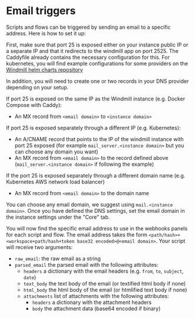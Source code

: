 # Email triggers
 
Scripts and flows can be triggered by sending an email to a specific address. 
Here is how to set it up:

First, make sure that port 25 is exposed either on your instance public IP or a separate IP and that it redirects to the windmill app on port 2525.
The Caddyfile already contains the necessary configuration for this. 
For kubernetes, you will find example configurations for some providers on the [Windmill helm charts repository](https://github.com/windmill-labs/windmill-helm-charts?tab=readme-ov-file#kubernetes-hosting-tips)

In addition, you will need to create one or two records in your DNS provider depending on your setup.

If port 25 is exposed on the same IP as the Windmill instance (e.g. Docker Compose with Caddy):
  - An MX record from `<email domain>` to `<instance domain>`

If port 25 is exposed separately through a different IP (e.g. Kubernetes):
  - An A/CNAME record that points to the IP of the windmill instance with port 25 exposed (for example `mail_server.<instance domain>` but you can choose any domain you want)
  - An MX record from `<email domain>` to the record defined above (`mail_server.<instance domain>` if following the example)

If the port 25 is exposed separately through a different domain name (e.g. Kubernetes AWS network load balancer)
  - An MX record from `<email domain>` to the domain name

You can choose any email domain, we suggest using `mail.<instance domain>`.
Once you have defined the DNS settings, set the email domain in the instance settings under the "Core" tab.

You will now find the specific email address to use in the webhooks panels for each script and flow. 
The email address takes the form `<path/hash>+<workspace+path/hash+token base32 encoded>@<email domain>`.
Your script will receive two arguments: 
- `raw_email`: the raw email as a string
- `parsed_email` the parsed email with the following attributes:
  - `headers` a dictionary with the email headers (e.g. `from`, `to`, `subject`, `date`)
  - `text_body` the text body of the email (or textified html body if none)
  - `html_body` the html body of the email (or htmlified text body if none)
  - `attachments` list of attachments with the following attributes:
    - `headers` a dictionary with the attachment headers
    - `body` the attachment data (base64 encoded if binary)